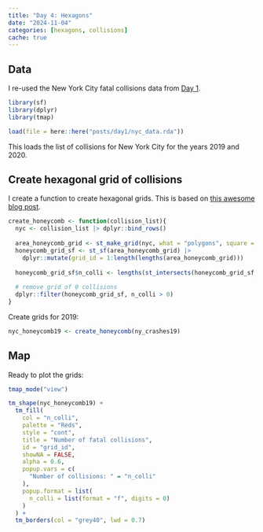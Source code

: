 ```yaml
---
title: "Day 4: Hexagons"
date: "2024-11-04"
categories: [hexagons, collisions]
cache: true
---
```


## Data

I re-used the New York City fatal collisions data from [Day 1](https://30daymapchallenge24.netlify.app/posts/day1/day1).

```r
library(sf)
library(dplyr)
library(tmap)

load(file = here::here("posts/day1/nyc_data.rda"))
```

This loads the list of collisions for New York City for the years 2019 and 2020.

## Create hexagonal grid of collisions

I create a function to create hexagonal grids. This is based on [this awesome blog post](https://urbandatapalette.com/post/2021-08-tessellation-sf/).

```r
create_honeycomb <- function(collision_list){
  nyc <- collision_list |> dplyr::bind_rows()
  
  area_honeycomb_grid <- st_make_grid(nyc, what = "polygons", square = FALSE)
  honeycomb_grid_sf <- st_sf(area_honeycomb_grid) |> 
    dplyr::mutate(grid_id = 1:length(lengths(area_honeycomb_grid)))
  
  honeycomb_grid_sf$n_colli <- lengths(st_intersects(honeycomb_grid_sf, nyc))
  
  # remove grid of 0 collisions
  dplyr::filter(honeycomb_grid_sf, n_colli > 0)
}
```

Create grids for 2019:

```r
nyc_honeycomb19 <- create_honeycomb(ny_crashes19)
```


## Map

Ready to plot the grids:

```r
tmap_mode("view")

tm_shape(nyc_honeycomb19) +
  tm_fill(
    col = "n_colli",
    palette = "Reds",
    style = "cont",
    title = "Number of fatal collisions",
    id = "grid_id",
    showNA = FALSE,
    alpha = 0.6,
    popup.vars = c(
      "Number of collisions: " = "n_colli"
    ),
    popup.format = list(
      n_colli = list(format = "f", digits = 0)
    )
  ) +
  tm_borders(col = "grey40", lwd = 0.7)
```

